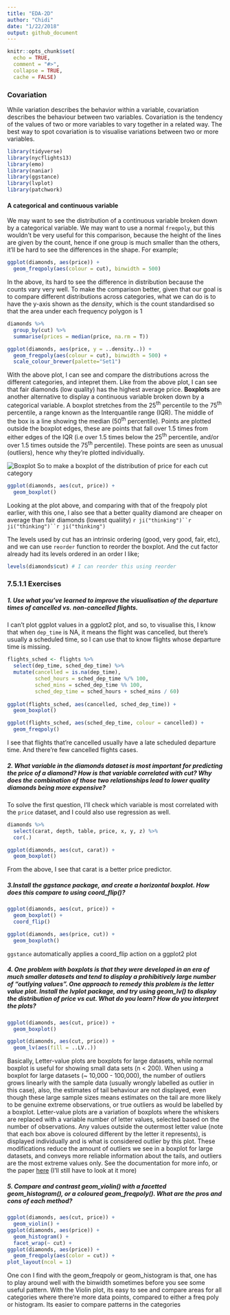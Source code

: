 ```yaml
---
title: "EDA-2D"
author: "Chidi"
date: "1/22/2018"
output: github_document
---
```


```r
knitr::opts_chunk$set(
  echo = TRUE,
  comment = "#>",
  collapse = TRUE,
  cache = FALSE)
```

### Covariation  

While variation describes the behavior within a variable, covariation describes the behaviour between two variables. Covariation is the tendency of the values of two or more variables to vary together in a related way.  The best way to spot covariation is to visualise variations between two or more variables. 

```r
library(tidyverse)
library(nycflights13)
library(emo)
library(naniar)
library(ggstance)
library(lvplot)
library(patchwork)
```

#### A categorical and continuous variable  

We may want to see the distribution of a continuous variable broken down by a categorical variable. We may want to use a normal `freqpoly`, but this wouldn't be very useful for this comparison, because the height of the lines are given by the count, hence if one group is much smaller than the others, it'll be hard to see the differences in the shape.  For example;  

```r
ggplot(diamonds, aes(price)) +
  geom_freqpoly(aes(colour = cut), binwidth = 500)
```

In the above, its hard to see the difference in distribution because the counts vary very well. To make the comparison better, given that our goal is to compare different distributions across categories, what we can do is to have the y-axis shown as the *density*, which is the count standardised so that the area under each frequency polygon is 1   

```r
diamonds %>%
  group_by(cut) %>%
  summarise(prices = median(price, na.rm = T))

ggplot(diamonds, aes(price, y = ..density..)) +
  geom_freqpoly(aes(colour = cut), binwidth = 500) +
  scale_colour_brewer(palette="Set1")
```

With the above plot, I can see and compare the distributions across the different categories, and intepret them. Like from the above plot, I can see that fair diamonds (low quality) has the highest average price. **Boxplots** are another alternative to display a continuous variable broken down by a categorical variable. A boxplot stretches from the 25^th^ percentile to the 75^th^ percentile, a range known as the Interquantile range (IQR). The middle of the box is a line showing the median (50^th^ percentile). Points are plotted outside the boxplot edges, these are points that fall over 1.5 times from either edges of the IQR (i.e over 1.5 times below the 25^th^ percentile,  and/or over 1.5 times outside the 75^th^ percentile). These points are seen as unusual (outliers), hence why they're plotted individually. 

![Boxplot](figures/EDA-boxplot.png)
So to make a boxplot of the distribution of price for each cut category  

```r
ggplot(diamonds, aes(cut, price)) +
  geom_boxplot()
```

Looking at the plot above, and comparing with that of the freqpoly plot earlier, with this one, I also see that a better quality diamond are cheaper on average than fair diamonds (lowest qualiity) 
`r ji("thinking")``r ji("thinking")``r ji("thinking")`  

The levels used by cut has an intrinsic ordering (good, very good, fair, etc), and we can use `reorder` function to reorder the boxplot. And the cut factor already had its levels ordered in an order I like;

```r
levels(diamonds$cut) # I can reorder this using reorder
```

### 7.5.1.1 Exercises  

##### 1. Use what you’ve learned to improve the visualisation of the departure times of cancelled vs. non-cancelled flights.  

I can't plot ggplot values in a ggplot2 plot, and so, to visualise this, I know that when `dep_time` is NA, it means the flight was cancelled, but there's usually a scheduled time, so I can use that to know flights whose departure time is missing.   

```r
flights_sched <- flights %>%
  select(dep_time, sched_dep_time) %>%
  mutate(cancelled = is.na(dep_time),
         sched_hours = sched_dep_time %/% 100,
         sched_mins = sched_dep_time %% 100,
         sched_dep_time = sched_hours + sched_mins / 60)
 
ggplot(flights_sched, aes(cancelled, sched_dep_time)) +
  geom_boxplot()

ggplot(flights_sched, aes(sched_dep_time, colour = cancelled)) +
  geom_freqpoly()
```

I see that flights that're cancelled usually have a late scheduled departure time. And there're few cancelled flights cases. 

##### 2. What variable in the diamonds dataset is most important for predicting the price of a diamond? How is that variable correlated with cut? Why does the combination of those two relationships lead to lower quality diamonds being more expensive?  

To solve the first question, I'll check which variable is most correlated with the `price` dataset, and I could also use regression as well.

```r
diamonds %>%
  select(carat, depth, table, price, x, y, z) %>%
  cor(.)

ggplot(diamonds, aes(cut, carat)) +
  geom_boxplot()
```

From the above, I see that carat is a better price predictor. 

##### 3.Install the ggstance package, and create a horizontal boxplot. How does this compare to using coord_flip()?  

```r
ggplot(diamonds, aes(cut, price)) +
  geom_boxplot() +
  coord_flip()

ggplot(diamonds, aes(price, cut)) +
  geom_boxploth()
```

``ggstance`` automatically applies a coord_flip action on a ggplot2 plot

##### 4. One problem with boxplots is that they were developed in an era of much smaller datasets and tend to display a prohibitively large number of “outlying values”. One approach to remedy this problem is the letter value plot. Install the lvplot package, and try using geom_lv() to display the distribution of price vs cut. What do you learn? How do you interpret the plots?

```r
ggplot(diamonds, aes(cut, price)) +
  geom_boxplot() 

ggplot(diamonds, aes(cut, price)) +
  geom_lv(aes(fill = ..LV..))
```

Basically, Letter-value plots are boxplots for large datasets, while normal boxplot is useful for showing small data sets (n < 200). When using a boxplot for large datasets (~ 10,000 - 100,000), the number of outliers grows linearly with the sample data (usually wrongly labelled as outlier in this case), also, the estimates of tail behaviour are not displayed, even though these large sample sizes means estimates on the tail are more likely to be genuine extreme observations, or true outliers as would be labelled by a boxplot. Letter-value plots are a variation of boxplots where the whiskers are replaced with a variable number of letter values, selected based on the number of observations. Any values outside the outermost letter value (note that each box above is coloured different by the letter it represents), is displayed individually and is what is considered outlier by this plot. These modifications reduce the amount of outliers we see in a boxplot for large datasets, and conveys more reliable information about the tails, and outliers are the most extreme values only. See the documentation for more info, or the paper [here](http://vita.had.co.nz/papers/letter-value-plot.pdf) (I'll still have to look at it more) 

##### 5. Compare and contrast geom_violin() with a facetted geom_histogram(), or a coloured geom_freqpoly(). What are the pros and cons of each method?  

```r
ggplot(diamonds, aes(cut, price)) +
  geom_violin() +
ggplot(diamonds, aes(price)) +
  geom_histogram() +
  facet_wrap(~ cut) +
ggplot(diamonds, aes(price)) +
  geom_freqpoly(aes(color = cut)) +
plot_layout(ncol = 1)
```

One con I find with the geom_freqpoly or geom_histogram is that, one has to play around well with the binwidth sometimes before you see some useful pattern. With the Violin plot, its easy to see and compare areas for all categories where there're more data points, compared to either a freq poly or histogram. Its easier to compare patterns in the categories 